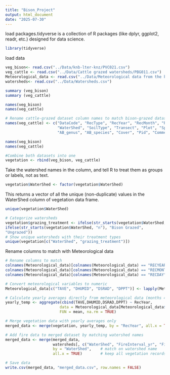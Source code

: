 ```yaml
---
title: "Bison_Project"
output: html_document
date: "2025-07-30"
---
```

load packages.tidyverse is a collection of R packages (like dplyr, ggplot2, readr, etc.) designed for data science.
```r
library(tidyverse)

```

load data
```r
veg_bison<- read.csv("../Data/knb-lter-knz/PVC021.csv")
veg_cattle <- read.csv("../Data/Cattle grazed watersheds/PBG011.csv")
Meteorological_data <- read.csv("../Data/Meteorological data from the konza prairie/AWE012.csv")
watersheds<- read.csv("../Data/Watersheds.csv")
```

```r
summary (veg_bison)
summary (veg_cattle)
```
```r
names(veg_bison)
names(veg_cattle)
```
```r
# Rename cattle-grazed dataset column names to match bison-grazed dataset
names(veg_cattle) <- c("DataCode", "RecType", "RecYear", "RecMonth", "RecDay",
                       "WaterShed", "SoilType", "Transect", "Plot", "SpeCode",
                       "AB_genus", "AB_species", "Cover", "Pid", "Comments")
```
```r
names(veg_bison)
names(veg_cattle)
```
```r
#Combine both datasets into one
vegetation <- rbind(veg_bison, veg_cattle)
```
Take the watershed names in the column, and tell R to treat them as groups or labels, not as text.
```r
vegetation$WaterShed <- factor(vegetation$WaterShed)
```
This returns a vector of all the unique (non-duplicate) values in the WaterShed column of vegetation data frame.
```r
unique(vegetation$WaterShed)
```
```r
# Categorize watersheds
vegetation$grazing_treatment <- ifelse(str_starts(vegetation$WaterShed, "C"),"Cattle Grazed",
ifelse(str_starts(vegetation$WaterShed, "n"), "Bison Grazed", 
"Ungrazed"))
# Show unique watersheds with their treatment types
unique(vegetation[c("WaterShed", "grazing_treatment")])
```
Rename columns to match with Meteorological data
```r
# Rename columns to match
colnames(Meteorological_data)[colnames(Meteorological_data) == "RECYEAR"] <- "RecYear"
colnames(Meteorological_data)[colnames(Meteorological_data) == "RECMONTH"] <- "RecMonth"  
colnames(Meteorological_data)[colnames(Meteorological_data) == "RECDAY"] <- "RecDay"
```

```r
# Convert meteorological variables to numeric
Meteorological_data[c("TAVE", "DHUMID", "DSRAD", "DPPT")] <- lapply(Meteorological_data[c("TAVE", "DHUMID", "DSRAD", "DPPT")], as.numeric)

# Calculate yearly averages directly from meteorological data (months 4-10). create a yearly_temp dataframe with two colums; RecYear and Average of Meteorological data
yearly_temp <- aggregate(cbind(TAVE,DHUMID,DSRAD,DPPT) ~ RecYear, 
                        data = Meteorological_data[Meteorological_data$RecMonth >= 4 & Meteorological_data$RecMonth <= 10, ],
                        FUN = mean, na.rm = TRUE)

# Merge vegetation data with yearly averages only
merged_data <- merge(vegetation, yearly_temp, by = "RecYear", all.x = TRUE)
```

```r
# Add fire data to merged dataset by matching watershed names
merged_data <- merge(merged_data, 
                     watersheds[, c("WaterShed", "FireInterval_yr", "FireSeason","Description")],                           # select fire columns
                     by = "WaterShed",    # match on watershed name
                     all.x = TRUE)        # keep all vegetation records
```

```r
# Save data
write.csv(merged_data, "merged_data.csv", row.names = FALSE)
```







